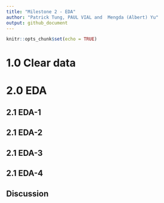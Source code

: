 ```yaml
---
title: "Milestone 2 - EDA"
author: "Patrick Tung, PAUL VIAL and  Mengda (Albert) Yu"
output: github_document
---
```


```r
knitr::opts_chunk$set(echo = TRUE)
```


# 1.0 Clear data 

# 2.0 EDA

## 2.1 EDA-1

## 2.1 EDA-2

## 2.1 EDA-3

## 2.1 EDA-4

## Discussion

